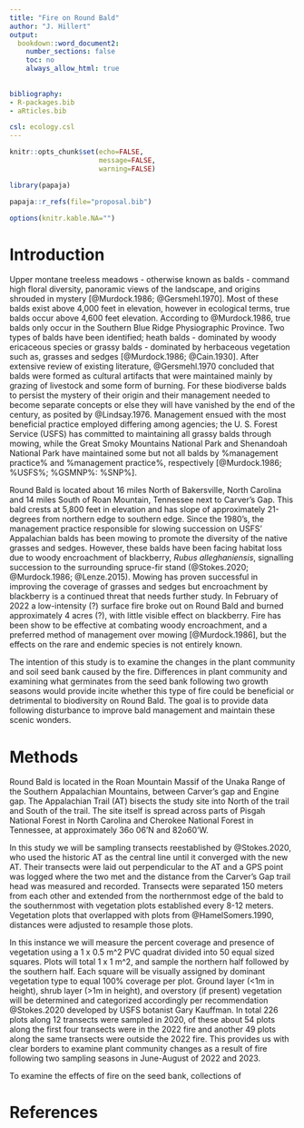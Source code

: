 ```yaml
---
title: "Fire on Round Bald"
author: "J. Hillert"
output:
  bookdown::word_document2:
    number_sections: false
    toc: no
    always_allow_html: true
    
    
bibliography:
- R-packages.bib
- aRticles.bib

csl: ecology.csl
---
```



```r

knitr::opts_chunk$set(echo=FALSE,
                      message=FALSE,
                      warning=FALSE)

library(papaja)

papaja::r_refs(file="proposal.bib")

options(knitr.kable.NA="")

```


# Introduction

Upper montane treeless meadows - otherwise known as balds - command high floral diversity, panoramic views of the landscape, and origins shrouded in mystery [@Murdock.1986; @Gersmehl.1970]. Most of these balds exist above 4,000 feet in elevation, however in ecological terms, true balds occur above 4,600 feet elevation. According to @Murdock.1986, true balds only occur in the Southern Blue Ridge Physiographic Province. Two types of balds have been identified; heath balds - dominated by woody ericaceous species or grassy balds - dominated by herbaceous vegetation such as, grasses and sedges [@Murdock.1986; @Cain.1930]. After extensive review of existing literature, @Gersmehl.1970 concluded that balds were formed as cultural artifacts that were maintained mainly by grazing of livestock and some form of burning. For these biodiverse balds to persist the mystery of their origin and their management needed to become separate concepts or else they will have vanished by the end of the century, as posited by @Lindsay.1976. Management ensued with the most beneficial practice employed differing among agencies; the U. S. Forest Service (USFS) has committed to maintaining all grassy balds through mowing, while the Great Smoky Mountains National Park and Shenandoah National Park have maintained some but not all balds by %management practice% and %management practice%, respectively [@Murdock.1986; %USFS%; %GSMNP%: %SNP%].

Round Bald is located about 16 miles North of Bakersville, North Carolina and 14 miles South of Roan Mountain, Tennessee next to Carver's Gap. This bald crests at 5,800 feet in elevation and has slope of approximately 21-degrees from northern edge to southern edge. Since the 1980's, the management practice responsible for slowing succession on USFS' Appalachian balds has been mowing to promote the diversity of the native grasses and sedges. However, these balds have been facing habitat loss due to woody encroachment of blackberry, *Rubus alleghaniensis*, signalling succession to the surrounding spruce-fir stand (@Stokes.2020; @Murdock.1986; @Lenze.2015). Mowing has proven successful in improving the coverage of grasses and sedges but encroachment by blackberry is a continued threat that needs further study. In February of 2022 a low-intensity (?) surface fire broke out on Round Bald and burned approximately 4 acres (?), with little visible effect on blackberry. Fire has been show to be effective at combating woody encroachment, and a preferred method of management over mowing [@Murdock.1986], but the effects on the rare and endemic species is not entirely known.

The intention of this study is to examine the changes in the plant community and soil seed bank caused by the fire. Differences in plant community and examining what germinates from the seed bank following two growth seasons would provide incite whether this type of fire could be beneficial or detrimental to biodiversity on Round Bald. The goal is to provide data following disturbance to improve bald management and maintain these scenic wonders. 


# Methods

Round Bald is located in the Roan Mountain Massif of the Unaka Range of the Southern Appalachian Mountains, between Carver's gap and Engine gap. The Appalachian Trail (AT) bisects the study site into North of the trail and South of the trail. The site itself is spread across parts of Pisgah National Forest in North Carolina and Cherokee National Forest in Tennessee, at approximately 36o 06'N and 82o60'W. 

In this study we will be sampling transects reestablished by @Stokes.2020, who used the historic AT as the central line until it converged with the new AT. Their transects were laid out perpendicular to the AT and a GPS point was logged where the two met and the distance from the Carver's Gap trail head was measured and recorded. Transects were separated 150 meters from each other and extended from the northernmost edge of the bald to the southernmost with vegetation plots established every 8-12 meters. Vegetation plots that overlapped with plots from @HamelSomers.1990, distances were adjusted to resample those plots. 

In this instance we will measure the percent coverage and presence of vegetation using a 1 x 0.5 m^2 PVC quadrat divided into 50 equal sized squares. Plots will total 1 x 1 m^2, and sample the northern half followed by the southern half. Each square will be visually assigned by dominant vegetation type to equal 100% coverage per plot. Ground layer (<1m in height), shrub layer (>1m in height), and overstory (if present) vegetation will be determined and categorized accordingly per recommendation @Stokes.2020 developed by USFS botanist Gary Kauffman. In total 226 plots along 12 transects were sampled in 2020, of these about 54 plots along the first four transects were in the 2022 fire and another 49 plots along the same transects were outside the 2022 fire. This provides us with clear borders to examine plant community changes as a result of fire following two sampling seasons in June-August of 2022 and 2023.

To examine the effects of fire on the seed bank, collections of 


# References













